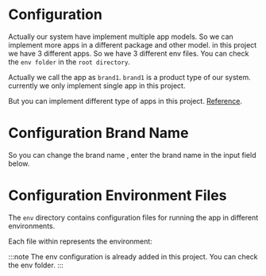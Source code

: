 # Configuration


Actually our system have implement multiple app models. So we can implement more apps in a different package and other model.
in this project we have 3 different apps. So we have 3 different env files. You can check the `env folder` in the `root directory`.

Actually we call the app as `brand1`. `brand1` is a product type of our system. currently we only implement single app in this project.

But you can implement different type of apps in this project. [Reference](/docs/multiple-apps).

# Configuration Brand Name

So you can change the brand name , enter the brand name in the input field below.

<AppBrandInputBrand />

# Configuration Environment Files

The `env` directory contains configuration files for running the app in
different environments.

Each file within represents the environment:

<Env />

:::note
The env configuration is already added in this project. You can check the env folder.
:::


<Tabs groupId="type" queryString>
  <TabItem value="android" label="Android">
    <Android />
  </TabItem>
  <TabItem value="ios" label="iOS">
    <IOS />
  </TabItem>
  <TabItem value="web" label="Web">
    <Animation animation={"coming-soon"} />
  </TabItem>
  <TabItem value="desktop" label="Desktop">
    <Animation animation={"coming-soon"} />
  </TabItem>
</Tabs>

<br></br>
<br></br>
